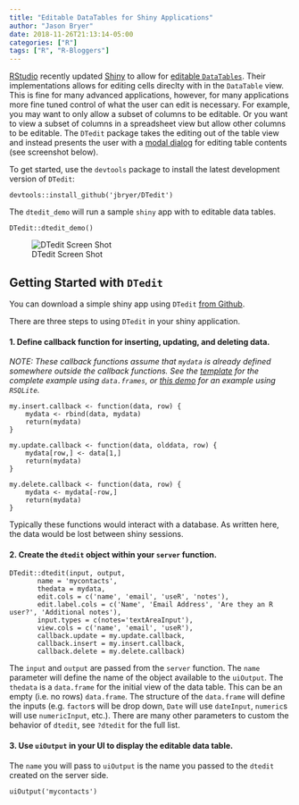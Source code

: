 ```yaml
---
title: "Editable DataTables for Shiny Applications"
author: "Jason Bryer"
date: 2018-11-26T21:13:14-05:00
categories: ["R"]
tags: ["R", "R-Bloggers"]
---
```


[RStudio](https://rstudio.com) recently updated [Shiny](https://shiny.rstudio.com) to allow for [editable `DataTables`](https://blog.rstudio.com/2018/03/29/dt-0-4/). Their implementations allows for editing cells direclty with in the `DataTable` view. This is fine for many advanced applications, however, for many applications more fine tuned control of what the user can edit is necessary. For example, you may want to only allow a subset of columns to be editable. Or you want to view a subset of columns in a spreadsheet view but allow other columns to be editable. The `DTedit` package takes the editing out of the table view and instead presents the user with a [modal dialog](https://shiny.rstudio.com/articles/modal-dialogs.html) for editing table contents (see screenshot below).

To get started, use the `devtools` package to install the latest development version of `DTedit`:

```
devtools::install_github('jbryer/DTedit')
```

The `dtedit_demo` will run a sample `shiny` app with to editable data tables.

```
DTedit::dtedit_demo()
```

![DTedit Screen Shot](https://raw.githubusercontent.com/jbryer/DTedit/master/inst/screens/dtedit_books_edit.png)

## Getting Started with `DTedit`

You can download a simple shiny app using `DTedit` [from Github](https://github.com/jbryer/DTedit/blob/master/inst/template/app.R).

There are three steps to using `DTedit` in your shiny application.

#### 1. Define callback function for inserting, updating, and deleting data.

*NOTE: These callback functions assume that `mydata` is already defined somewhere outside the callback functions. See the [template](https://github.com/jbryer/DTedit/blob/master/inst/template/app.R) for the complete example using `data.frames`, or [this demo](https://github.com/jbryer/DTedit/tree/master/inst/shiny_demo) for an example using `RSQLite`.*

```
my.insert.callback <- function(data, row) {
	mydata <- rbind(data, mydata)
	return(mydata)
}

my.update.callback <- function(data, olddata, row) {
	mydata[row,] <- data[1,]
	return(mydata)
}

my.delete.callback <- function(data, row) {
	mydata <- mydata[-row,]
	return(mydata)
}
```

Typically these functions would interact with a database. As written here, the data would be lost between shiny sessions.

#### 2. Create the `dtedit` object within your `server` function. 

```
DTedit::dtedit(input, output,
	   name = 'mycontacts',
	   thedata = mydata,
	   edit.cols = c('name', 'email', 'useR', 'notes'),
	   edit.label.cols = c('Name', 'Email Address', 'Are they an R user?', 'Additional notes'),
	   input.types = c(notes='textAreaInput'),
	   view.cols = c('name', 'email', 'useR'),
	   callback.update = my.update.callback,
	   callback.insert = my.insert.callback,
	   callback.delete = my.delete.callback)
```

The `input` and `output` are passed from the `server` function. The `name` parameter will define the name of the object available to the `uiOutput`. The `thedata` is a `data.frame` for the initial view of the data table. This can be an empty (i.e. no rows) `data.frame`. The structure of the `data.frame` will define the inputs (e.g. `factor`s will be drop down, `Date` will use `dateInput`, `numeric`s will use `numericInput`, etc.). There are many other parameters to custom the behavior of `dtedit`, see `?dtedit` for the full list.

#### 3. Use `uiOutput` in your UI to display the editable data table.

The `name` you will pass to `uiOutput` is the name you passed to the `dtedit` created on the server side.

```
uiOutput('mycontacts')
```

